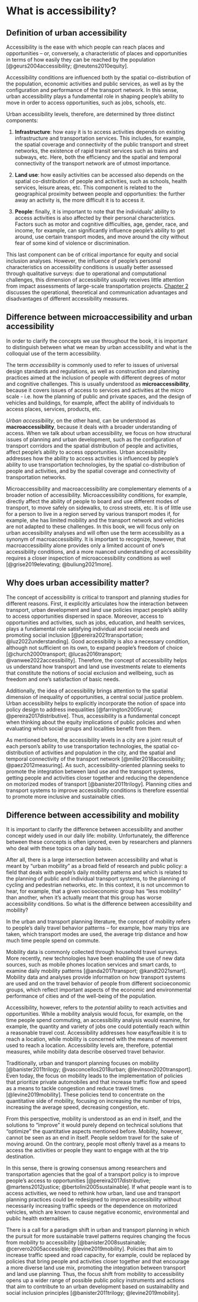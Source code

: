 # What is accessibility?

## Definition of urban accessibility

Accessibility is the ease with which people can reach places and opportunities – or, conversely, a characteristic of places and opportunities in terms of how easily they can be reached by the population [@geurs2004accessibility; @neutens2010equity].

Accessibility conditions are influenced both by the spatial co-distribution of the population, economic activities and public services, as well as by the configuration and performance of the transport network. In this sense, urban accessibility plays a fundamental role in shaping people's ability to move in order to access opportunities, such as jobs, schools, etc.

Urban accessibility levels, therefore, are determined by three distinct components:

1) **Infrastructure**: how easy it is to access activities depends on existing infrastructure and transportation services. This includes, for example, the spatial coverage and connectivity of the public transport and street networks, the existence of rapid transit services such as trains and subways, etc. Here, both the efficiency and the spatial and temporal connectivity of the transport network are of utmost importance.

2) **Land use**: how easily activities can be accessed also depends on the spatial co-distribution of people and activities, such as schools, health services, leisure areas, etc. This component is related to the geographical proximity between people and opportunities: the further away an activity is, the more difficult it is to access it.

3) **People**: finally, it is important to note that the individuals' ability to access activities is also affected by their personal characteristics. Factors such as motor and cognitive difficulties, age, gender, race, and income, for example, can significantly influence people's ability to get around, use certain transport modes, and move around the city without fear of some kind of violence or discrimination.

This last component can be of critical importance for equity and social inclusion analyses. However, the influence of people's personal characteristics on accessibility conditions is usually better assessed through qualitative surveys: due to operational and computational challenges, this dimension of accessibility usually receives little attention from impact assessments of large-scale transportation projects. [Chapter 2](2_indicadores.en.qmd) discusses the operational, theoretical and communication advantages and disadvantages of different accessibility measures.

## Difference between microaccessibility and urban accessibility

In order to clarify the concepts we use throughout the book, it is important to distinguish between what we mean by urban accessibility and what is the colloquial use of the term accessibility.

The term *accessibility* is commonly used to refer to issues of universal design standards and regulations, as well as construction and planning practices aimed at the inclusion of people with different degrees of motor and cognitive challenges. This is usually understood as **microaccessibility**, because it covers issues of access to services and activities at the micro scale - i.e. how the planning of public and private spaces, and the design of vehicles and buildings, for example, affect the ability of individuals to access places, services, products, etc.

*Urban accessibility*, on the other hand, can be understood as **macroaccessibility**, because it deals with a broader understanding of access. When we talk about urban accessibility, we focus on how structural issues of planning and urban development, such as the configuration of transport corridors and the spatial distribution of people and activities, affect people's ability to access opportunities. Urban accessibility addresses how the ability to access activities is influenced by people's ability to use transportation technologies, by the spatial co-distribution of people and activities, and by the spatial coverage and connectivity of transportation networks.

Microaccessibility and macroaccessibility are complementary elements of a broader notion of accessibility. Microaccessibility conditions, for example, directly affect the ability of people to board and use different modes of transport, to move safely on sidewalks, to cross streets, etc. It is of little use for a person to live in a region served by various transport modes if, for example, she has limited mobility and the transport network and vehicles are not adapted to these challenges. In this book, we will focus only on urban accessibility analyses and will often use the term accessibility as a synonym of macroaccessibility. It is important to recognize, however, that macroaccessibility alone provides only a limited account of one’s accessibility conditions, and a more nuanced understanding of accessibility requires a closer inspection of microaccessibility conditions as well [@grise2019elevating; @buliung2021more].

## Why does urban accessibility matter?

The concept of accessibility is critical to transport and planning studies for different reasons. First, it explicitly articulates how the interaction between transport, urban development and land use policies impact people's ability to access opportunities dispersed in space. Moreover, access to opportunities and activities, such as jobs, education, and health services, plays a fundamental role satisfying individual and social needs and promoting social inclusion [@pereira2021transportation; @luz2022understanding]. Good accessibility is also a necessary condition, although not sufficient on its own, to expand people's freedom of choice [@church2000transport; @lucas2016transport; @vanwee2022accessibility]. Therefore, the concept of accessibility helps us understand how transport and land use investments relate to elements that constitute the notions of social exclusion and wellbeing, such as freedom and one's satisfaction of basic needs.

Additionally, the idea of accessibility brings attention to the spatial dimension of inequality of opportunities, a central social justice problem. Urban accessibility helps to explicitly incorporate the notion of space into policy design to address inequalities [@farrington2005rural; @pereira2017distributive]. Thus, accessibility is a fundamental concept when thinking about the equity implications of public policies and when evaluating which social groups and localities benefit from them.

As mentioned before, the accessibility levels in a city are a joint result of each person's ability to use transportation technologies, the spatial co-distribution of activities and population in the city, and the spatial and temporal connectivity of the transport network  [@miller2018accessibility; @paez2012measuring]. As such, accessibility-oriented planning seeks to promote the integration between land use and the transport systems, getting people and activities closer together and reducing the dependence on motorized modes of transport [@banister2011trilogy]. Planning cities and transport systems to improve accessibility conditions is therefore essential to promote more inclusive and sustainable cities.

## Difference between accessibility and mobility

It is important to clarify the difference between accessibility and another concept widely used in our daily life: mobility. Unfortunately, the difference between these concepts is often ignored, even by researchers and planners who deal with these topics on a daily basis.

After all, there is a large intersection between accessibility and what is meant by "urban mobility" as a broad field of research and public policy: a field that deals with people's daily mobility patterns and which is related to the planning of public and individual transport systems, to the planning of cycling and pedestrian networks, etc. In this context, it is not uncommon to hear, for example, that a given socioeconomic group has "less mobility" than another, when it's actually meant that this group has worse accessibility conditions. So what is the difference between accessibility and mobility?

In the urban and transport planning literature, the concept of mobility refers to people’s daily travel behavior patterns – for example, how many trips are taken, which transport modes are used, the average trip distance and how much time people spend on commute.

Mobility data is commonly collected through household travel surveys. More recently, new technologies have been enabling the use of new data sources, such as mobile phones location services and smart cards, to examine daily mobility patterns [@anda2017transport; @kandt2021smart]. Mobility data and analyses provide information on how transport systems are used and on the travel behavior of people from different socioeconomic groups, which reflect important aspects of the economic and environmental performance of cities and of the well-being of the population.

Accessibility, however, refers to the *potential* ability to reach activities and opportunities. While a mobility analysis would focus, for example, on the time people spend commuting, an accessibility analysis would examine, for example, the quantity and variety of jobs one could potentially reach within a reasonable travel cost. Accessibility addresses how easy/feasible it is to reach a location, while mobility is concerned with the means of movement used to reach a location. Accessibility levels are, therefore, potential measures, while mobility data describe observed travel behavior.

Traditionally, urban and transport planning focuses on mobility [@banister2011trilogy; @vasconcellos2018urban; @levinson2020transport]. Even today, the focus on mobility leads to the implementation of policies that prioritize private automobiles and that increase traffic flow and speed as a means to tackle congestion and reduce travel times [@levine2019mobility]. These policies tend to concentrate on the quantitative side of mobility, focusing on increasing the number of trips, increasing the average speed, decreasing congestion, etc.

From this perspective, mobility is understood as an end in itself, and the solutions to "improve" it would purely depend on technical solutions that "optimize" the quantitative aspects mentioned before. Mobility, however, cannot be seen as an end in itself. People seldom travel for the sake of moving around. On the contrary, people most oftenly travel as a means to access the activities or people they want to engage with at the trip destination.

In this sense, there is growing consensus among researchers and transportation agencies that the goal of a transport policy is to improve people’s access to opportunities [@pereira2017distributive; @martens2012justice; @bertolini2005sustainable]. If what people want is to access activities, we need to rethink how urban, land use and transport planning practices could be redesigned to improve accessibility without necessarily increasing traffic speeds or the dependence on motorized vehicles, which are known to cause negative economic, environmental and public health externalities.

There is a call for a paradigm shift in urban and transport planning in which the pursuit for more sustainable travel patterns requires changing the focus from mobility to accessibility [@banister2008sustainable; @cervero2005accessible; @levine2019mobility]. Policies that aim to increase traffic speed and road capacity, for example, could be replaced by policies that bring people and activities closer together and that encourage a more diverse land use mix, promoting the integration between transport and land use planning. Thus, the focus shift from mobility to accessibility opens up a wider range of possible public policy instruments and actions that aim to contribute to an urban development based on sustainability and social inclusion principles [@banister2011trilogy; @levine2019mobility].